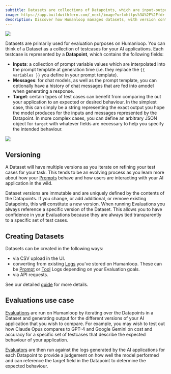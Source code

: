 ```yaml
---
subtitle: Datasets are collections of Datapoints, which are input-output pairs, that you can use within Humanloop for evaluations and fine-tuning.
image: https://app.buildwithfern.com/_next/image?url=https%3A%2F%2Ffdr-prod-docs-files-public.s3.amazonaws.com%2Fhttps%3A%2F%2Fhumanloop.docs.buildwithfern.com%2F2024-05-30T22%3A44%3A51.828Z%2Fassets%2Fimages%2F7fb6b74-Datasets.png&w=1920&q=75
description: Discover how Humanloop manages datasets, with version control and collaboration to enable you to evaluate and fine-tune your models.
---
```


<img src="../../assets/images/7fb6b74-Datasets.png" />

Datasets are primarily used for evaluation purposes on Humanloop. You can think of a Dataset as a collection of testcases for your AI applications. Each testcase is represented by a **Datapoint**, which contains the following fields:

- **Inputs**: a collection of prompt variable values which are interpolated into the prompt template at generation time (i.e. they replace the `{{ variables }}` you define in your prompt template).
- **Messages**: for chat models, as well as the prompt template, you can optionally have a history of chat messages that are fed into amodel when generating a response.
- **Target**: certain types of test cases can benefit from comparing the out your application to an expected or desired behaviour. In the simplest case, this can simply be a string representing the exact output you hope the model produces for the inputs and messages represented by the Datapoint.
  In more complex cases, you can define an arbitrary JSON object for `target` with whatever fields are necessary to help you specify the intended behaviour.
  <br />

<img src="../../assets/images/datasets/datapoint-change.png" />

## Versioning

A Dataset will have multiple versions as you iterate on refining your test cases for your task. This tends to be an evolving process as you learn more about how your [Prompts](./prompts) behave and how users are interacting with your AI application in the wild.

Dataset versions are immutable and are uniquely defined by the contents of the Datapoints. If you change, or add additional, or remove existing Datapoints, this will constitute a new version.
When running Evaluations you always reference a specific version of the Dataset. This allows you to have confidence in your Evaluations because they are always tied transparently to a specific set of test cases.

## Creating Datasets

Datasets can be created in the following ways:

- via CSV upload in the UI.
- converting from existing [Logs](./logs) you've stored on Humanloop. These can be [Prompt](./prompts) or [Tool](./tools) Logs depending on your Evaluation goals.
- via API requests.

See our detailed [guide](../evaluation/guides/create-dataset) for more details.

## Evaluations use case

[Evaluations](../evaluation/overview) are run on Humanloop by iterating over the Datapoints in a Dataset and generating output for the different versions of your AI application that you wish to compare.
For example, you may wish to test out how Claude Opus compares to GPT-4 and Google Gemini on cost and accuracy for a specific set of testcases that describe the expected behaviour of your application.

[Evaluators](./evaluators) are then run against the logs generated by the AI applications for each Datapoint to provide a judgement on how well the model performed and can reference the target field in the Datapoint to determine the expected behaviour.
